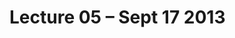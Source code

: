 Lecture 05 -- Sept 17 2013
===============================================================================

